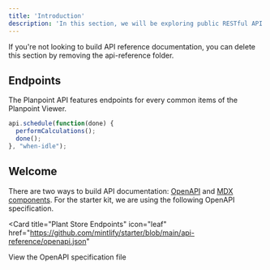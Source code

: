 ```yaml
---
title: 'Introduction'
description: 'In this section, we will be exploring public RESTful API.'
---
```


<Note>
  If you're not looking to build API reference documentation, you can delete
  this section by removing the api-reference folder.
</Note>

## Endpoints

The Planpoint API features endpoints for every common items of the Planpoint Viewer.

```JavaScript
api.schedule(function(done) {
  performCalculations();
  done();
}, "when-idle");
```

## Welcome

There are two ways to build API documentation: [OpenAPI](https://mintlify.com/docs/api-playground/openapi/setup) and [MDX components](https://mintlify.com/docs/api-playground/mdx/configuration). For the starter kit, we are using the following OpenAPI specification.

<Card
  title="Plant Store Endpoints"
  icon="leaf"
  href="https://github.com/mintlify/starter/blob/main/api-reference/openapi.json"
>
  View the OpenAPI specification file
</Card>